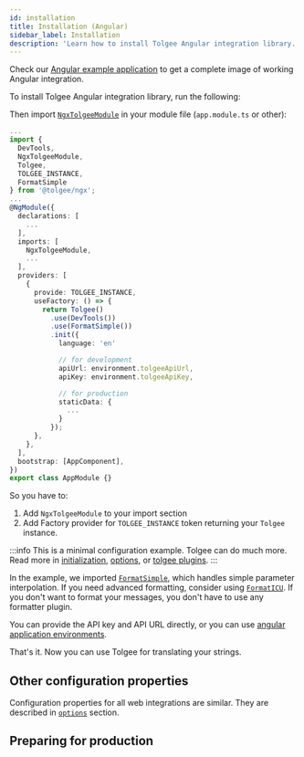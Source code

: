```yaml
---
id: installation
title: Installation (Angular)
sidebar_label: Installation
description: 'Learn how to install Tolgee Angular integration library.'
---
```



Check our [Angular example application](https://github.com/tolgee/ngx-example) to get a complete image of working Angular integration.


To install Tolgee Angular integration library, run the following:


<InstallationTabs lib="@tolgee/ngx"/>

Then import [`NgxTolgeeModule`](/integrations/angular/api.mdx#ngxtolgeemodule) in your module file
(`app.module.ts` or other):

```typescript
...
import {
  DevTools,
  NgxTolgeeModule,
  Tolgee,
  TOLGEE_INSTANCE,
  FormatSimple
} from '@tolgee/ngx';
...
@NgModule({
  declarations: [
    ...
  ],
  imports: [
    NgxTolgeeModule,
    ...
  ],
  providers: [
    {
      provide: TOLGEE_INSTANCE,
      useFactory: () => {
        return Tolgee()
          .use(DevTools())
          .use(FormatSimple())
          .init({
            language: 'en'

            // for development
            apiUrl: environment.tolgeeApiUrl,
            apiKey: environment.tolgeeApiKey,

            // for production
            staticData: {
              ...
            }
          });
      },
    },
  ],
  bootstrap: [AppComponent],
})
export class AppModule {}
```
So you have to:
1. Add `NgxTolgeeModule` to your import section
2. Add Factory provider for `TOLGEE_INSTANCE` token returning your `Tolgee` instance.

:::info
This is a minimal configuration example. Tolgee can do much more. Read more in [initialization](/initialization.mdx),
[options](/api/core_package/options.mdx), or [tolgee plugins](/api/web_package/plugins.mdx).
:::

In the example, we imported [`FormatSimple`](/formatting.mdx#simple-formatter), which handles simple parameter interpolation.
If you need advanced formatting, consider using [`FormatICU`](/formatting.mdx#icu-formatter).
If you don't want to format your messages, you don't have to use any formatter plugin.

You can provide the API key and API URL directly, or you can use
[angular application environments](https://angular.io/guide/build#configuring-application-environments).

That's it. Now you can use Tolgee for translating your strings.

## Other configuration properties

Configuration properties for all web integrations are similar. They are described in [`options`](/api/core_package/options.mdx)
section.

## Preparing for production

<PreparingForProduction />
